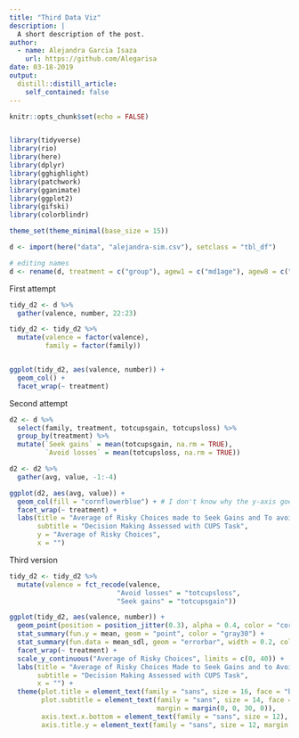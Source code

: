```yaml
---
title: "Third Data Viz"
description: |
  A short description of the post.
author:
  - name: Alejandra Garcia Isaza
    url: https://github.com/Alegarisa
date: 03-18-2019
output:
  distill::distill_article:
    self_contained: false
---
```


```r
knitr::opts_chunk$set(echo = FALSE)


library(tidyverse)
library(rio)
library(here)
library(dplyr)
library(gghighlight)
library(patchwork)
library(gganimate)
library(ggplot2)
library(gifski)
library(colorblindr)

theme_set(theme_minimal(base_size = 15))

```

```r

d <- import(here("data", "alejandra-sim.csv"), setclass = "tbl_df") 

# editing names
d <- rename(d, treatment = c("group"), agew1 = c("md1age"), agew8 = c("md8age"), maltxrecs = c("total_number_maltx_records"), placechange = c("pre_b_lplacechanges"), severitymaltx = c("severitymn"), totcupsgain = c("cup_agrto"), totcupsloss = c("cup_alrto"))

```

First attempt

```r

tidy_d2 <- d %>%
  gather(valence, number, 22:23)

tidy_d2 <- tidy_d2 %>%
  mutate(valence = factor(valence),
         family = factor(family))


ggplot(tidy_d2, aes(valence, number)) +
  geom_col() +
  facet_wrap(~ treatment)

```

Second attempt

```r

d2 <- d %>%
  select(family, treatment, totcupsgain, totcupsloss) %>%
  group_by(treatment) %>%
  mutate(`Seek gains` = mean(totcupsgain, na.rm = TRUE),
         `Avoid losses` = mean(totcupsloss, na.rm = TRUE))

d2 <- d2 %>%
  gather(avg, value, -1:-4)

ggplot(d2, aes(avg, value)) +
  geom_col(fill = "cornflowerblue") + # I don't know why the y-axis goes until 750 if I already calculated the averages.
  facet_wrap(~ treatment) + 
  labs(title = "Average of Risky Choices made to Seek Gains and To avoid Losses by Treatment Condition",
       subtitle = "Decision Making Assessed with CUPS Task",
       y = "Average of Risky Choices",
       x = "")

```

Third version

```r

tidy_d2 <- tidy_d2 %>%
  mutate(valence = fct_recode(valence,
                           "Avoid losses" = "totcupsloss",
                           "Seek gains" = "totcupsgain"))

ggplot(tidy_d2, aes(valence, number)) +
  geom_point(position = position_jitter(0.3), alpha = 0.4, color = "cornflowerblue", size = 2) + 
  stat_summary(fun.y = mean, geom = "point", color = "gray30") +
  stat_summary(fun.data = mean_sdl, geom = "errorbar", width = 0.2, col = "gray60") +
  facet_wrap(~ treatment) + 
  scale_y_continuous("Average of Risky Choices", limits = c(0, 40)) +
  labs(title = "Average of Risky Choices Made to Seek Gains and to Avoid Losses",
       subtitle = "Decision Making Assessed with CUPS Task",
       x = "") +
  theme(plot.title = element_text(family = "sans", size = 16, face = "bold", hjust = 0), 
        plot.subtitle = element_text(family = "sans", size = 14, face = "italic", hjust = 0,
                                     margin = margin(0, 0, 30, 0)),
        axis.text.x.bottom = element_text(family = "sans", size = 12),
        axis.title.y = element_text(family = "sans", size = 12, margin = margin(20, 20, 10, 10)))

```

